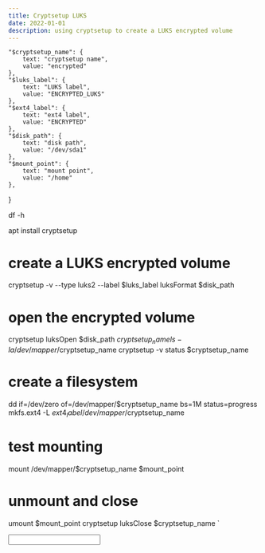 ```yaml
---
title: Cryptsetup LUKS
date: 2022-01-01
description: using cryptsetup to create a LUKS encrypted volume
---
```


    "$cryptsetup_name": {
        text: "cryptsetup name",
        value: "encrypted"
    },
    "$luks_label": {
        text: "LUKS label",
        value: "ENCRYPTED_LUKS"
    },
    "$ext4_label": {
        text: "ext4 label",
        value: "ENCRYPTED"
    },
    "$disk_path": {
        text: "disk path",
        value: "/dev/sda1"
    },
    "$mount_point": {
        text: "mount point",
        value: "/home"
    },
}

df -h

apt install cryptsetup

# create a LUKS encrypted volume
cryptsetup -v --type luks2 --label $luks_label luksFormat $disk_path

# open the encrypted volume
cryptsetup luksOpen $disk_path $cryptsetup_name
ls -la /dev/mapper/$cryptsetup_name
cryptsetup -v status $cryptsetup_name

# create a filesystem
dd if=/dev/zero of=/dev/mapper/$cryptsetup_name bs=1M status=progress
mkfs.ext4 -L $ext4_label /dev/mapper/$cryptsetup_name

# test mounting
mount /dev/mapper/$cryptsetup_name $mount_point

# unmount and close
umount $mount_point
cryptsetup luksClose $cryptsetup_name
`



<Input values={values}>
    <Code lang="sh" code={script} />
</Input>
